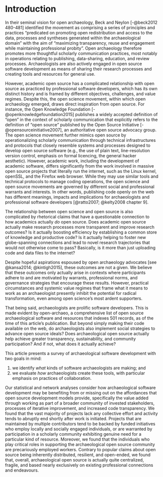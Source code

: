 # Introduction {#sec-introduction}

<!--
* There is open archaeology
* Open archaeology is related to open source
* Is open archaeology open source, and is open source open?
  * [Is 'open archaeology' just uploading CSVs?]
-->

In their seminal vision for open archaeology, Beck and Neylon [-@beck2012 480-481] identified the movement as comprising a series of principles and practices "predicated on promoting open redistribution and access to the data, processes and syntheses generated within the archaeological domain" with the aim of "maximizing transparency, reuse and engagement while maintaining professional probity". Open archaeology therefore promotes more thoughtful scholarly communication practices, most notably in operations relating to publishing, data-sharing, education, and review processes. Archaeologists are also actively engaged in open source software development as means of sharing their research processes and creating tools and resources for general use.

However, academic open source has a complicated relationship with open source as practiced by professional software developers, which has its own distinct history and is framed by different objectives, challenges, and value regimes. Despite this, the open science movement, within which open archaeology emerged, draws direct inspiration from open source. For instance, the Open Knowledge Foundation [-@openknowledgefoundation2015] publishes a widely accepted definition of "open" in the context of scholarly communication that explicitly refers to the definition of "open source" published by the Open Source Initiative [-@opensourceinitiative2007], an authoritative open source advocacy group. The open science movement further mimics open source by operationalizing scholarly communication through technical infrastructures and protocols that closely resemble systems and processes designed to develop open source software (e.g., the use of plain text, line-resolution version control, emphasis on formal licencing, the general hacker aesthetic). However, academic work, including the development of academic software, differs significantly from the work involved in massive open source projects that literally run the internet, such as the Linux kernel, openSSL, and the Firefox web browser. While they may use similar tools and technical protocols to manage coding operations, the open science and open source movements are governed by different social and professional warrants and interests. In other words, publishing code openly on the web has different meanings, impacts and implications for archaeologists and professional software developers [@ratto2007; @kelty2008 chapter 9].

The relationship between open science and open source is also complicated by rhetorical claims that have a questionable connection to how academics actually _do_ open source. 
Does academic open source actually make research processes more transparent and improve research outcomes? 
Is it actually boosting efficiency by establishing a common store of knowledge and productive code? 
Is it actually helping to foster new globe-spanning connections and lead to novel research trajectories that would not otherwise come to pass?
Basically, is it more than just uploading code and data files to the internet?

Despite hopeful aspirations espoused by open archaeology advocates [see @kansa2014; @kintigh2015], these outcomes are not a given. We believe<!-- Bit weak; can we cite some previous work that indicates this? --JR---> that these outcomes only actually arise in contexts where participants adhere to and are motivated by warrants, professional norms, and governance strategies that encourage these results. However, practical circumstances and systemic value regimes that frame what it means to work as an archaeologist presently inhibit the potential for radical transformation, even among open science's most ardent supporters.

<!-- Might be getting a bit ahead of ourselves here. --JR -->That being said, archaeologists are prolific software developers. This is made evident by open-archaeo, a comprehensive list of open source archaeological software and resources that indexes 501 records, as of the time of this article's publication. But beyond simply making their code available on the web, do archaeologists also implement social strategies to advance open source ideals? Does archaeological open source actually help achieve greater transparency, sustainability, and community participation? And if not, what does it actually achieve?

This article presents a survey of archaeological software development with two goals in mind:

(1) we identify *what* kinds of software archaeologists are making; and
(2) we evaluate *how* archaeologists create these tools, with particular emphasis on practices of collaboration.

Our statistical and network analyses consider how archaeological software development may be benefiting from or missing out on the affordances that open source development models provide, specifically the value added through working as part of a broader community of invested stakeholders, processes of iterative improvement, and increased code transparency. We found that the vast majority of projects lack any collective effort and activity tends to abruptly end shortly after work is initiated. Projects that are maintained by multiple contributors tend to be backed by funded initiatives who employ locally and socially engaged individuals, or are warranted by participation in a scholarly community exhibiting genuine need for a particular kind of resource. Moreover, we found that the individuals who play critical roles in supporting the archaeological open source community are precariously employed workers. Contrary to popular claims about open source being inherently distributed, resilient, and open-ended, we found that, overall, archaeological open source is actually quite centralized, fragile, and based nearly exclusively on existing professional connections and endeavours.
